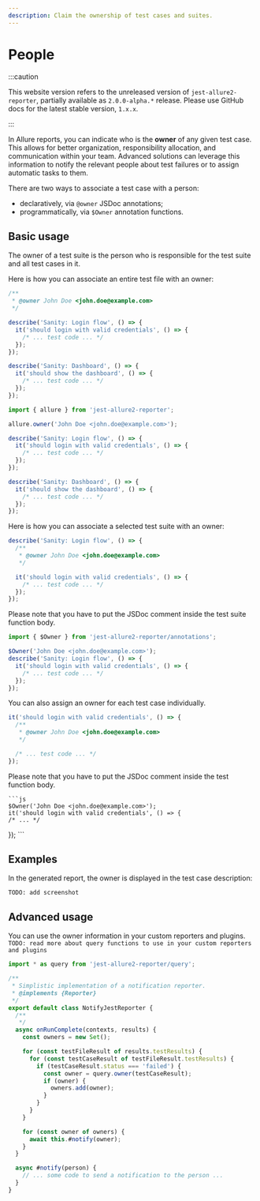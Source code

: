 ```yaml
---
description: Claim the ownership of test cases and suites.
---
```



# People

:::caution

This website version refers to the unreleased version of `jest-allure2-reporter`, partially available as `2.0.0-alpha.*` release.
Please use GitHub docs for the latest stable version, `1.x.x`.

:::

In Allure reports, you can indicate who is the **owner** of any given test case.
This allows for better organization, responsibility allocation, and communication within your team.
Advanced solutions can leverage this information to notify the relevant people about test failures
or to assign automatic tasks to them.

There are two ways to associate a test case with a person:

* declaratively, via `@owner` JSDoc annotations;
* programmatically, via `$Owner` annotation functions.

## Basic usage

The owner of a test suite is the person who is responsible for the test suite and all test cases in it.

Here is how you can associate an entire test file with an owner:

<Tabs groupId="approach">
  <TabItem value="jsdoc" label="JSDoc">

```js
/**
 * @owner John Doe <john.doe@example.com>
 */

describe('Sanity: Login flow', () => {
  it('should login with valid credentials', () => {
    /* ... test code ... */
  });
});

describe('Sanity: Dashboard', () => {
  it('should show the dashboard', () => {
    /* ... test code ... */
  });
});
```

  </TabItem>
  <TabItem value="dsl" label="Function">

```js
import { allure } from 'jest-allure2-reporter';

allure.owner('John Doe <john.doe@example.com>');

describe('Sanity: Login flow', () => {
  it('should login with valid credentials', () => {
    /* ... test code ... */
  });
});

describe('Sanity: Dashboard', () => {
  it('should show the dashboard', () => {
    /* ... test code ... */
  });
});
```

  </TabItem>
</Tabs>

Here is how you can associate a selected test suite with an owner:

<Tabs groupId="approach">
  <TabItem value="jsdoc" label="JSDoc">

```js
describe('Sanity: Login flow', () => {
  /**
   * @owner John Doe <john.doe@example.com>
   */

  it('should login with valid credentials', () => {
    /* ... test code ... */
  });
});
```

Please note that you have to put the JSDoc comment inside the test suite function body.

</TabItem>
  <TabItem value="dsl" label="Function">

```js
import { $Owner } from 'jest-allure2-reporter/annotations';

$Owner('John Doe <john.doe@example.com>');
describe('Sanity: Login flow', () => {
  it('should login with valid credentials', () => {
    /* ... test code ... */
  });
});
```

</TabItem>
</Tabs>

You can also assign an owner for each test case individually.

<Tabs groupId="approach">
  <TabItem value="jsdoc" label="JSDoc">

```js
it('should login with valid credentials', () => {
  /**
   * @owner John Doe <john.doe@example.com>
   */

  /* ... test code ... */
});
```

Please note that you have to put the JSDoc comment inside the test function body.

  </TabItem>
  <TabItem value="dsl" label="Function">

    ```js
    $Owner('John Doe <john.doe@example.com>');
    it('should login with valid credentials', () => {
    /* ... */
  });
    ```
  </TabItem>
</Tabs>

## Examples

In the generated report, the owner is displayed in the test case description:

`TODO: add screenshot`

## Advanced usage

You can use the owner information in your custom reporters and plugins.
`TODO: read more about query functions to use in your custom reporters and plugins`

```js
import * as query from 'jest-allure2-reporter/query';

/**
 * Simplistic implementation of a notification reporter.
 * @implements {Reporter}
 */
export default class NotifyJestReporter {
  /**
   */
  async onRunComplete(contexts, results) {
    const owners = new Set();

    for (const testFileResult of results.testResults) {
      for (const testCaseResult of testFileResult.testResults) {
        if (testCaseResult.status === 'failed') {
          const owner = query.owner(testCaseResult);
          if (owner) {
            owners.add(owner);
          }
        }
      }
    }

    for (const owner of owners) {
      await this.#notify(owner);
    }
  }

  async #notify(person) {
    // ... some code to send a notification to the person ...
  }
}
```
